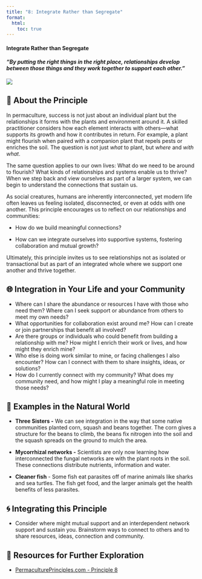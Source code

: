 ```yaml
---
title: "8: Integrate Rather than Segregate"
format:
  html:
    toc: true
---
```


#### Integrate Rather than Segregate

#### *"By putting the right things in the right place, relationships develop between those things and they work together to support each other."* 

[![](images/sol-mitnick-UgYl3eMe0Zo-unsplash.jpg)](Photo by <a href="https://unsplash.com/@solamander?utm_content=creditCopyText&utm_medium=referral&utm_source=unsplash">Sol Mitnick</a> on <a href="https://unsplash.com/photos/aerial-photography-of-beach-UgYl3eMe0Zo?utm_content=creditCopyText&utm_medium=referral&utm_source=unsplash">Unsplash</a>)

## 💮 About the Principle

In permaculture, success is not just about an individual plant but the relationships it forms with the plants and environment around it. A skilled practitioner considers how each element interacts with others—what supports its growth and how it contributes in return. For example, a plant might flourish when paired with a companion plant that repels pests or enriches the soil. The question is not just *what* to plant, but *where* and *with what*.

The same question applies to our own lives: What do we need to be around to flourish? What kinds of relationships and systems enable us to thrive? When we step back and view ourselves as part of a larger system, we can begin to understand the connections that sustain us.

As social creatures, humans are inherently interconnected, yet modern life often leaves us feeling isolated, disconnected, or even at odds with one another. This principle encourages us to reflect on our relationships and communities:

-   How do we build meaningful connections?

-   How can we integrate ourselves into supportive systems, fostering collaboration and mutual growth?

Ultimately, this principle invites us to see relationships not as isolated or transactional but as part of an integrated whole where we support one another and thrive together.

## 🌐 Integration in Your Life and your Community

-   Where can I share the abundance or resources I have with those who need them? Where can I seek support or abundance from others to meet my own needs?
-   What opportunities for collaboration exist around me? How can I create or join partnerships that benefit all involved?
-   Are there groups or individuals who could benefit from building a relationship with me? How might I enrich their work or lives, and how might they enrich mine?
-   Who else is doing work similar to mine, or facing challenges I also encounter? How can I connect with them to share insights, ideas, or solutions?
-   How do I currently connect with my community? What does my community need, and how might I play a meaningful role in meeting those needs?

## 🌿 Examples in the Natural World

-   **Three Sisters -** We can see integration in the way that some native communities planted corn, squash and beans together. The corn gives a structure for the beans to climb, the beans fix nitrogen into the soil and the squash spreads on the ground to mulch the area.

-   **Mycorrhizal networks -** Scientists are only now learning how interconnected the fungal networks are with the plant roots in the soil. These connections distribute nutrients, information and water.

-   **Cleaner fish** - Some fish eat parasites off of marine animals like sharks and sea turtles. The fish get food, and the larger animals get the health benefits of less parasites.

## 🌀 Integrating this Principle

-   Consider where might mutual support and an interdependent network support and sustain you. Brainstorm ways to connect to others and to share resources, ideas, connection and community.

## 📖 Resources for Further Exploration

-   [PermaculturePrinciples.com - Principle 8](https://permacultureprinciples.com/permaculture-principles/_8/)
